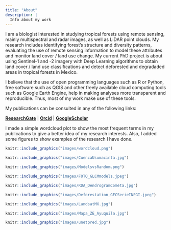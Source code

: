 ```yaml
---
title: "About"
description: |
  Info about my work
---
```


I am a biologist interested in studying tropical forests using remote sensing, mainly multispectral and radar images, as well as LiDAR point clouds. My research includes identifying forest's structure and diversity patterns, evaluating the use of remote sensing information to model these attributes and monitor land cover / land use change. My current PhD project is about using Sentinel-1 and -2 imagery with Deep Learning algorithms to obtain land cover / land use classifications and detect deforested and degradaded areas in tropical forests in Mexico.

I believe that the use of open programming languages such as R or Python, free software such as QGIS and other freely available cloud computing tools such as Google Earth Engine, help in making analyses more transparent and reproducible. Thus, most of my work make use of these tools.

My publications can be consulted in any of the following links:

[**ResearchGate**](https://www.researchgate.net/profile/Jonathan_Solorzano3)  | 
[**Orcid**](https://orcid.org/0000-0001-6422-4802)  |   [**GoogleScholar**](https://scholar.google.com/citations?user=sXi9pZMAAAAJ&hl=en)

I made a simple wordcloud plot to show the most frequent terms in my publications to give a better idea of my research interests. Also, I added some figures to show examples of the research I have done.

```r
knitr::include_graphics("images/wordcloud.png")
```

```r
knitr::include_graphics("images/CuencaUsumacinta.jpg")
```

```r
knitr::include_graphics("images/ModelsvsRandom.png")
```

```r
knitr::include_graphics("images/FOTO_GLCMmodels.jpeg")
```

```r
knitr::include_graphics("images/RDA_DendrogramCometa.jpg")
```

```r
knitr::include_graphics("images/Deforestation_GFCSerieINEGI.jpeg")
```


```r
knitr::include_graphics("images/LandsatMX.jpg")
```

```r
knitr::include_graphics("images/Mapa_ZE_Ayuquila.jpg")
```

```r
knitr::include_graphics("images/unetpred.jpg")
```
